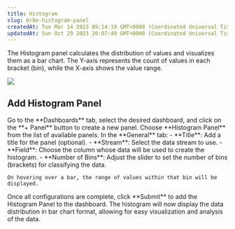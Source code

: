 ```yaml
---
title: Histogram
slug: Or8e-histogram-panel
createdAt: Tue Mar 14 2023 09:14:19 GMT+0000 (Coordinated Universal Time)
updatedAt: Sun Oct 29 2023 20:07:49 GMT+0000 (Coordinated Universal Time)
---
```


The Histogram panel calculates the distribution of values and visualizes them as a bar chart. The Y-axis represents the count of values in each bracket (bin), while the X-axis shows the value range.

![](https://usercontent.clueso.io/1f4455e0-789e-4beb-8cd9-4dac96bc47e4/0da98d18-fcec-4c69-81b9-26c8b6d0e7ee/74c4ebcd-727f-48d5-8703-01e8212b0c43/images/a24266dc-44fd-4dc0-bdb5-9fa48f8a54a7.gif)

## Add Histogram Panel

<Steps>
  <Step title="Navigate to Dashboards">
    Go to the **Dashboards** tab, select the desired dashboard, and click on the **+ Panel** button to create a new panel.
  </Step>
  <Step title="Select Histogram Panel">
    Choose **Histogram Panel** from the list of available panels.  
  </Step>
  <Step title="Configure General Settings">
    In the **General** tab:
    - **Title**: Add a title for the panel (optional).
    - **Stream**: Select the data stream to use.
    - **Field**: Choose the column whose data will be used to create the histogram.
    - **Number of Bins**: Adjust the slider to set the number of bins (brackets) for classifying the data.  

    On hovering over a bar, the range of values within that bin will be displayed.  
  </Step>
  <Step title="Submit the Panel">
    Once all configurations are complete, click **Submit** to add the Histogram Panel to the dashboard.  
    The histogram will now display the data distribution in bar chart format, allowing for easy visualization and analysis of the data.
  </Step>
</Steps>
